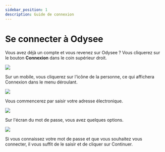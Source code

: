 ---
sidebar_position: 1
description: Guide de connexion
---

# Se connecter à Odysee

Vous avez déjà un compte et vous revenez sur Odysee ? Vous cliquerez sur le bouton **Connexion** dans le coin supérieur droit.

![](/img/fr/SeconnecteràOdysee01.png)

Sur un mobile, vous cliquerez sur l'icône de la personne, ce qui affichera Connexion dans le menu déroulant.

![](https://i.imgur.com/vWURDEo.jpg)

Vous commencerez par saisir votre adresse électronique.

![](/img/fr/SeconnecteràOdysee02.png)

Sur l'écran du mot de passe, vous avez quelques options.

![](/img/fr/SeconnecteràOdysee03.png)

Si vous connaissez votre mot de passe et que vous souhaitez vous connecter, il vous suffit de le saisir et de cliquer sur Continuer.
